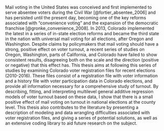 Mail voting in the United States was conceived and first implemented to serve absentee voters during the Civil War [@fortier_absentee_2006] and has persisted until the present day, becoming one of the key reforms associated with "convenience voting" and the expansion of the democratic franchise [@gronke_convenience_2008]. In 2013, Colorado implemented the latest in a series of in-state election reforms and became the third state in the nation with universal mail voting for all elections, after Oregon and Washington. Despite claims by policymakers that mail voting should have a strong, positive effect on voter turnout, a recent series of studies on Oregon, Washington, parts of California, and Colorado have failed to show consistent results, disagreeing both on the scale and the direction (positive or negative) that this effect has. This thesis aims at following this series of studies by examining Colorado voter registration files for recent elections (2010-2016). These files consist of a registration file with voter information and a history file with voter participation data in Colorado elections, and provide all information necessary for a comprehensive study of turnout. By describing, fitting, and interpreting multilevel general additive regression models of voter turnout based on these data, I show that there is a small positive effect of mail voting on turnout in national elections at the county level. This thesis also contributes to the literature by presenting a description of modeling and data wrangling difficulties associated with voter registration files, and giving a series of potential solutions, as well as an extensive coding library to aid future research on the subject.